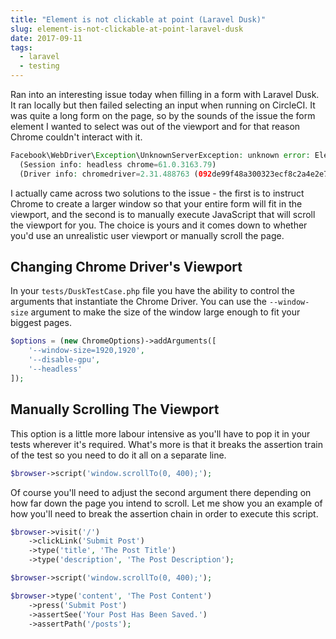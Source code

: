 ---
title: "Element is not clickable at point (Laravel Dusk)"
slug: element-is-not-clickable-at-point-laravel-dusk
date: 2017-09-11
tags:
  - laravel
  - testing
---

Ran into an interesting issue today when filling in a form with Laravel Dusk. It ran locally but then failed selecting an input when running on CircleCI. It was quite a long form on the page, so by the sounds of the issue the form element I wanted to select was out of the viewport and for that reason Chrome couldn't interact with it.

```php
Facebook\WebDriver\Exception\UnknownServerException: unknown error: Element is not clickable at point (988, 1124)
  (Session info: headless chrome=61.0.3163.79)
  (Driver info: chromedriver=2.31.488763 (092de99f48a300323ecf8c2a4e2e7cab51de5ba8),platform=Linux 4.4.0-92-generic x86_64)
```

I actually came across two solutions to the issue - the first is to instruct Chrome to create a larger window so that your entire form will fit in the viewport, and the second is to manually execute JavaScript that will scroll the viewport for you. The choice is yours and it comes down to whether you'd use an unrealistic user viewport or manually scroll the page.

## Changing Chrome Driver's Viewport

In your `tests/DuskTestCase.php` file you have the ability to control the arguments that instantiate the Chrome Driver. You can use the `--window-size` argument to make the size of the window large enough to fit your biggest pages.

```php
$options = (new ChromeOptions)->addArguments([
    '--window-size=1920,1920',
    '--disable-gpu',
    '--headless'
]);
```

## Manually Scrolling The Viewport

This option is a little more labour intensive as you'll have to pop it in your tests wherever it's required. What's more is that it breaks the assertion train of the test so you need to do it all on a separate line.

```php
$browser->script('window.scrollTo(0, 400);');
```

Of course you'll need to adjust the second argument there depending on how far down the page you intend to scroll. Let me show you an example of how you'll need to break the assertion chain in order to execute this script.

```php
$browser->visit('/')
    ->clickLink('Submit Post')
    ->type('title', 'The Post Title')
    ->type('description', 'The Post Description');

$browser->script('window.scrollTo(0, 400);');

$browser->type('content', 'The Post Content')
    ->press('Submit Post')
    ->assertSee('Your Post Has Been Saved.')
    ->assertPath('/posts');
```
